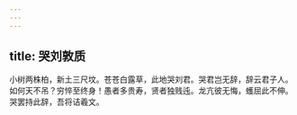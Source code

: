 ```yaml
---
---
---
```

title: 哭刘敦质
---



小树两株柏，新土三尺坟。苍苍白露草，此地哭刘君。哭君岂无辞，辞云君子人。如何天不吊？穷悴至终身！愚者多贵寿，贤者独贱迍。龙亢彼无悔，蠖屈此不伸。哭罢持此辞，吾将诘羲文。